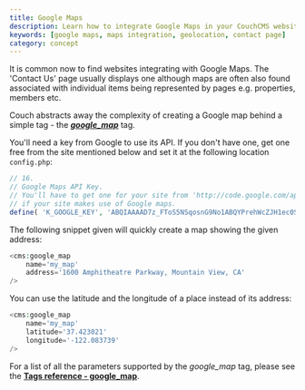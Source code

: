 ```yaml
---
title: Google Maps
description: Learn how to integrate Google Maps in your CouchCMS website
keywords: [google maps, maps integration, geolocation, contact page]
category: concept
---
```


It is common now to find websites integrating with Google Maps. The 'Contact Us' page usually displays one although maps are often also found associated with individual items being represented by pages e.g. properties, members etc.

Couch abstracts away the complexity of creating a Google map behind a simple tag - the [__*google_map*__](../../tags-reference/google_map.html) tag.

You'll need a key from Google to use its API. If you don't have one, get one free from the site mentioned below and set it at the following location `config.php`:

```php title="config.php"
// 16.
// Google Maps API Key.
// You'll have to get one for your site from 'http://code.google.com/apis/maps/'
// if your site makes use of Google maps.
define( 'K_GOOGLE_KEY', 'ABQIAAAAD7z_FToS5NSqosnG9No1ABQYPrehWcZJH1ec0SZqipYFbK_nfRT1ryCGKzl5KGpFG3y5jyPe_uClVg' );
```

The following snippet given will quickly create a map showing the given address:

```php
<cms:google_map
    name='my_map'
    address='1600 Amphitheatre Parkway, Mountain View, CA'
/>
```

You can use the latitude and the longitude of a place instead of its address:

```php
<cms:google_map
    name='my_map'
    latitude='37.423021'
    longitude='-122.083739'
/>
```

For a list of all the parameters supported by the *google_map* tag, please see the [**Tags reference - google_map**](../../tags-reference/google_map.html).

